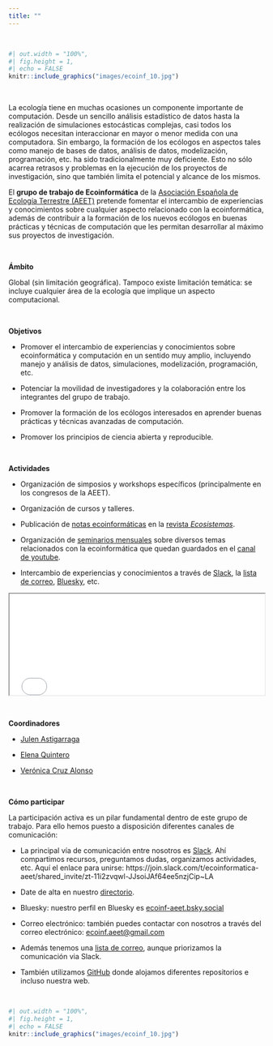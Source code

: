 ```yaml
---
title: ""
---
```


<br>

```r
#| out.width = "100%",
#| fig.height = 1,
#| echo = FALSE
knitr::include_graphics("images/ecoinf_10.jpg")
```

<br>

La ecología tiene en muchas ocasiones un componente importante de computación. Desde un sencillo análisis estadístico de datos hasta la realización de simulaciones estocásticas complejas, casi todos los ecólogos necesitan interaccionar en mayor o menor medida con una computadora. Sin embargo, la formación de los ecólogos en aspectos tales como manejo de bases de datos, análisis de datos, modelización, programación, etc. ha sido tradicionalmente muy deficiente. Esto no sólo acarrea retrasos y problemas en la ejecución de los proyectos de investigación, sino que también limita el potencial y alcance de los mismos.

El **grupo de trabajo de Ecoinformática** de la [Asociación Española de Ecología Terrestre (AEET)](https://www.aeet.org/es/) pretende fomentar el intercambio de experiencias y conocimientos sobre cualquier aspecto relacionado con la ecoinformática, además de contribuir a la formación de los nuevos ecólogos en buenas prácticas y técnicas de computación que les permitan desarrollar al máximo sus proyectos de investigación.

<br>

**Ámbito**

Global (sin limitación geográfica). Tampoco existe limitación temática: se incluye cualquier área de la ecología que implique un aspecto computacional.

<br>

**Objetivos**

-   Promover el intercambio de experiencias y conocimientos sobre ecoinformática y computación en un sentido muy amplio, incluyendo manejo y análisis de datos, simulaciones, modelización, programación, etc.

-   Potenciar la movilidad de investigadores y la colaboración entre los integrantes del grupo de trabajo.

-   Promover la formación de los ecólogos interesados en aprender buenas prácticas y técnicas avanzadas de computación.

-   Promover los principios de ciencia abierta y reproducible.

<br>

**Actividades**

-   Organización de simposios y workshops específicos (principalmente en los congresos de la AEET).

-   Organización de cursos y talleres.

-   Publicación de [notas ecoinformáticas](notas-ecoinformaticas.html) en la [revista *Ecosistemas*](https://www.revistaecosistemas.net/index.php/ecosistemas).

-   Organización de [seminarios mensuales](seminarios.html) sobre diversos temas relacionados con la ecoinformática que quedan guardados en el [canal de youtube](https://www.youtube.com/@ecoinformaticaaeet6681).

-   Intercambio de experiencias y conocimientos a través de [Slack](https://ecoinformatica-aeet.slack.com), la [lista de correo](https://groups.google.com/forum/#!forum/ecoinformatica_aeet), [Bluesky](https://bsky.app/profile/ecoinf-aeet.bsky.social), etc.

<iframe src="images/clickable_plot_horizontal.html" width="100%" height="200px"></iframe>

<br>

**Coordinadores**

-   [Julen Astigarraga](https://bsky.app/profile/julenastigarraga.bsky.social)

-   [Elena Quintero](https://elequintero.github.io)

-   [Verónica Cruz Alonso](https://scholar.google.es/citations?user=mdktyS4AAAAJ&hl=es)

<br>

**Cómo participar**

La participación activa es un pilar fundamental dentro de este grupo de trabajo. Para ello hemos puesto a disposición diferentes canales de comunicación:

-   La principal vía de comunicación entre nosotros es [Slack](https://ecoinformatica-aeet.slack.com). Ahí compartimos recursos, preguntamos dudas, organizamos actividades, etc. Aquí el enlace para unirse: https://join.slack.com/t/ecoinformatica-aeet/shared_invite/zt-11i2zvqwl-JJsoiJAf64ee5nzjCip\~LA

-   Date de alta en nuestro [directorio](miembros.html).

-   Bluesky: nuestro perfil en Bluesky es [ecoinf-aeet.bsky.social](https://bsky.app/profile/ecoinf-aeet.bsky.social)

-   Correo electrónico: también puedes contactar con nosotros a través del correo electrónico: [ecoinf.aeet\@gmail.com](mailto:ecoinf.aeet@gmail.com){.email}

-   Además tenemos una [lista de correo](https://groups.google.com/forum/#!forum/ecoinformatica_aeet), aunque priorizamos la comunicación via Slack.

-   También utilizamos [GitHub](https://github.com/ecoinfaeet) donde alojamos diferentes repositorios e incluso nuestra web.

<br>

```r
#| out.width = "100%",
#| fig.height = 1,
#| echo = FALSE
knitr::include_graphics("images/ecoinf_10.jpg")
```
